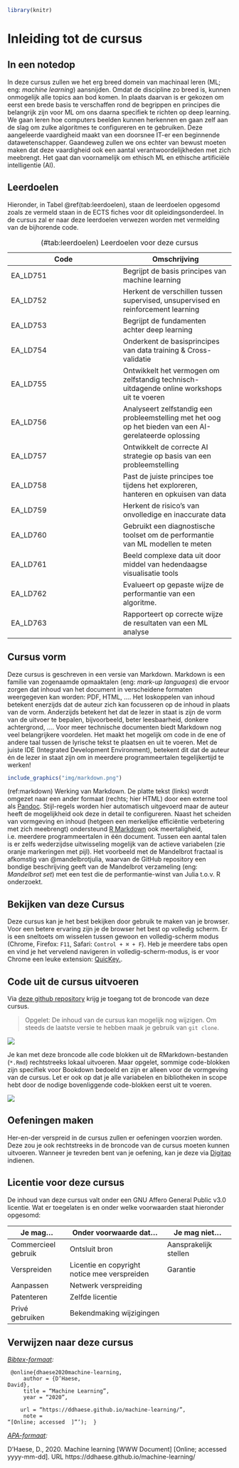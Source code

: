 
```{r include=FALSE}
library(knitr)
```

# Inleiding tot de cursus

## In een notedop

In deze cursus zullen we het erg breed domein van machinaal leren (ML; eng: _machine learning_) aansnijden. Omdat de discipline zo breed is, kunnen onmogelijk alle topics aan bod komen. In plaats daarvan is er gekozen om eerst een brede basis te verschaffen rond de begrippen en principes die belangrijk zijn voor ML om ons daarna specifiek te richten op deep learning. We gaan leren hoe computers beelden kunnen herkennen en gaan zelf aan de slag om zulke algoritmes te configureren en te gebruiken. Deze aangeleerde vaardigheid maakt van een doorsnee IT-er een beginnende datawetenschapper. Gaandeweg zullen we ons echter van bewust moeten maken dat deze vaardigheid ook een aantal verantwoordelijkheden met zich meebrengt. Het gaat dan voornamelijk om ethisch ML en ethische artificiële intelligentie (AI).

## Leerdoelen

Hieronder, in Tabel \@ref(tab:leerdoelen),  staan de leerdoelen opgesomd zoals ze vermeld staan in de ECTS fiches voor dit opleidingsonderdeel. In de cursus zal er naar deze leerdoelen verwezen worden met vermelding van de bijhorende code.

Table: (\#tab:leerdoelen) Leerdoelen voor deze cursus

|Code|Omschrijving|
|-|-|
|EA_LD751|Begrijpt de basis principes van machine learning|
|EA_LD752|Herkent de verschillen tussen supervised, unsupervised en reinforcement learning|
|EA_LD753|Begrijpt de fundamenten achter deep learning|
|EA_LD754|Onderkent de basisprincipes van data training & Cross-validatie|
|EA_LD755|Ontwikkelt het vermogen om zelfstandig technisch-uitdagende online workshops uit te voeren|
|EA_LD756|Analyseert zelfstandig een probleemstelling met het oog op het bieden van een AI-gerelateerde oplossing|
|EA_LD757|Ontwikkelt de correcte AI strategie op basis van een probleemstelling|
|EA_LD758|Past de juiste principes toe tijdens het exploreren, hanteren en opkuisen van data|
|EA_LD759|Herkent de risico's van onvolledige en inaccurate data|
|EA_LD760|Gebruikt een diagnostische toolset om de performantie van ML modellen te meten|
|EA_LD761|Beeld complexe data uit door middel van hedendaagse visualisatie tools|
|EA_LD762|Evalueert op gepaste wijze de performantie van een algoritme.|
|EA_LD763|Rapporteert op correcte wijze de resultaten van een ML analyse|

## Cursus vorm

Deze cursus is geschreven in een versie van Markdown. Markdown is een familie van zogenaamde opmaaktalen (eng: _mark-up languages_) die ervoor zorgen dat inhoud van het document in verscheidene formaten weergegeven kan worden: PDF, HTML, &hellip;. Het loskoppelen van inhoud betekent enerzijds dat de auteur zich kan focusseren op de inhoud in plaats van de vorm. Anderzijds betekent het dat de lezer in staat is zijn de vorm van de uitvoer te bepalen, bijvoorbeeld, beter leesbaarheid, donkere achtergrond, &hellip;. Voor meer technische documenten biedt Markdown nog veel belangrijkere voordelen. Het maakt het mogelijk om code in de ene of andere taal tussen de lyrische tekst te plaatsen en uit te voeren. Met de juiste IDE (Integrated Development Environment), betekent dit dat de auteur én de lezer in staat zijn om in meerdere programmeertalen tegelijkertijd te werken! 

```{r markdown, echo=FALSE, fig.cap="(ref:markdown)"}
include_graphics("img/markdown.png")
```

(ref:markdown) Werking van Markdown. De platte tekst (links) wordt omgezet naar een ander formaat (rechts; hier HTML) door een externe tool als [Pandoc](https://pandoc.org/). Stijl-regels worden hier automatisch uitgevoerd maar de auteur heeft de mogelijkheid ook deze in detail te configureren. Naast het scheiden van vormgeving en inhoud (hetgeen een merkelijke efficiëntie verbetering met zich meebrengt) ondersteund [R Markdown](https://rmarkdown.rstudio.com/) ook meertaligheid, i.e. meerdere programmeertalen in één document. Tussen een aantal talen is er zelfs wederzijdse uitwisseling mogelijk van de actieve variabelen (zie oranje markeringen met pijl). Het voorbeeld met de Mandelbrot fractaal is afkomstig van @mandelbrotjulia, waarvan de GitHub repository een bondige beschrijving geeft van de Mandelbrot verzameling (eng: _Mandelbrot set_) met een test die de performantie-winst van Julia t.o.v. R onderzoekt.

## Bekijken van deze Cursus

Deze cursus kan je het best bekijken door gebruik te maken van je browser. Voor een betere ervaring zijn je de browser het best op volledig scherm. Er is een sneltoets om wisselen tussen gewoon en volledig-scherm modus (Chrome, Firefox: `F11`, Safari: `Control + ⌘ + F`). Heb je meerdere tabs open en vind je het vervelend navigeren in volledig-scherm-modus, is er voor Chrome een leuke extension: [QuicKey.](https://chrome.google.com/webstore/detail/quickey-%E2%80%93-the-quick-tab-s/ldlghkoiihaelfnggonhjnfiabmaficg).

## Code uit de cursus uitvoeren

Via [deze github repository](https://github.com/ddhaese/machine-learning-source) krijg je toegang tot de broncode van deze cursus. 

> Opgelet: De inhoud van de cursus kan mogelijk nog wijzigen. Om steeds de laatste versie te hebben maak je gebruik van `git clone`.

![](img/clone-course.png)

Je kan met deze broncode alle code blokken uit de RMarkdown-bestanden (`*.Rmd`) rechtstreeks lokaal uitvoeren. Maar opgelet, sommige code-blokken zijn specifiek voor Bookdown bedoeld en zijn er alleen voor de vormgeving van de cursus. Let er ook op dat je alle variabelen en bibliotheken in scope hebt door de nodige bovenliggende code-blokken eerst uit te voeren.

![](img/uitvoeren-code-blokken.png)

## Oefeningen maken

Her-en-der verspreid in de cursus zullen er oefeningen voorzien worden. Deze zou je ook rechtstreeks in de broncode van de cursus moeten kunnen uitvoeren. Wanneer je tevreden bent van je oefening, kan je deze via [Digitap](https://learning.ap.be/course/view.php?id=35676) indienen.

## Licentie voor deze cursus

De inhoud van deze cursus valt onder een GNU Affero General Public v3.0 licentie. Wat er toegelaten is en onder welke voorwaarden staat hieronder opgesomd:

| Je mag&hellip;                                                                            | Onder voorwaarde dat&hellip;                                                                                                                   | Je mag niet&hellip;                                                                                 |
| ----------------------------------------------------------------------------------------- | ---------------------------------------------------------------------------------------------------------------------------------------------- | --------------------------------------------------------------------------------------------------- |
| <span title="Dit materiaal gebruiken voor enig winstoogmerk.">Commercieel gebruik</span>  | <span title="De broncode moet beschikbaar worden gemaakt bij elke verspreiding ervan.">Ontsluit bron</span>                                    | <span title="De licentie beperkt de aansprakelijkheid van de auteur.">Aansprakelijk stellen</span>                     |
| <span title="Dit materiaal verspreiden">Verspreiden</span>                               | <span title="Een copy van deze licentie moet toegevoegd worden bij het verspreiden ervan.">Licentie en copyright notice mee verspreiden</span> | <span title="Er mogen geen garanties gekoppeld worden aan dit materiaal.">Garantie</span> |
| <span title="Het materiaal mag gewijzigd worden.">Aanpassen</span>                        | <span title="Alle gebruikers die met dit materiaal interageren via een netwerk krijgen toegang tot de broncode.">Netwerk verspreiding</span>   |                                                                                                     |
| <span title="Deze licentie omvat een 'express grant'.">Patenteren</span>                    | <span title="Alle verspreiding met of zonder modificatie moet onder dezelfde licentie gebeuren.">Zelfde licentie</span>                         |                                                                                                     |
| <span title="Mag voor privé doeleinden gebruikte en gezijzigd worden.">Privé gebruiken</span> | <span title="Alle aangebrachte wijzigingen moeten gedocumenteerd worden">Bekendmaking wijzigingen</span>                                       |                                                                                                     |

## Verwijzen naar deze cursus

_[Bibtex-formaat](http://www.bibtex.org/):_

<code>
&#64;online{dhaese2020machine-learning,<br>
&nbsp;&nbsp;&nbsp;&nbsp;author = {D'Haese, David},<br>
&nbsp;&nbsp;&nbsp;&nbsp;title = "Machine Learning",<br>
&nbsp;&nbsp;&nbsp;&nbsp;year = "2020",<br>
&nbsp;&nbsp;&nbsp;&nbsp;url = "https://ddhaese.github.io/machine-learning/",<br>
&nbsp;&nbsp;&nbsp;&nbsp;note = "[Online; accessed <span>
<script> document.write(new Date().toISOString().substring(0, 10) + ']"');</script></span>&nbsp;&nbsp;}
</code>

_[APA-formaat](https://apastyle.apa.org/):_

D’Haese, D., 2020. Machine learning [WWW Document] [Online; accessed yyyy-mm-dd]. URL https://ddhaese.github.io/machine-learning/
